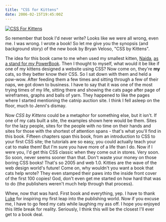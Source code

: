 ```yaml
---
title: "CSS for Kittens"
date: 2006-02-15T19:45:00Z
---
```


[<img src="https://static.flickr.com/32/100230432_38f2166be6_m.jpg" alt="CSS For Kittens" />][1]

So remember that book I'd never write? Looks like we were all wrong, even me. I was wrong. I wrote a book! So let me give you the synopsis (and background story) of the new book by Bryan Veloso, "CSS by Kittens".

The idea for this book came to me when used my smallest kitten, [Naida][2], [as a stand for my PowerBook][3]. Then I thought to myself, what would it be like if one of my kittens designed a website using CSS? Now come on, they're **my** cats, so they better know their CSS. So I sat down with them and held a pow-wow. After feeding them a few times and sitting through a few of their naps, we got down to business. I have to say that it was one of the most trying times of my life, sitting there and showing the cats page after page of wireframes, graphs and balls of yarn. They happened to like the pages where I started mentioning the catnip auction site. I think I fell asleep on the floor, much to Jenni's dismay.

Now _CSS by Kittens_ could be a metaphor for something else, but it isn't. If one of my cats built a site, the examples shown here would be them. Sites for the lazy people, sites for the people with no time on their hands and sites for those with the shortest of attention spans - that's what you'll find in this book. Fifteen chapters span this book, from an introduction to CSS to your first CSS site; the tutorials are so easy, you could actually teach your cat to make them! But I'm sure you have more of a life than I do. Now if I were you, I'd get this CSS classic when they come out in stores. Very soon. So soon, never seems sooner than that. Don't waste your money on those boring CSS books! That's so 2005 and web 1.0. Kitties are the wave of the web design world's future! Come on, why wouldn't you want a book that cats help wrote? They even stamped their paws into the inside front cover of the first 100 copies! God, don't even get me started on how hard that was to do (the publishers weren't much help through that process).

Whew, now that was hard. First book and everything, yep. I have to thank [Luke][4] for inspiring my first leap into the publishing world. Now if you excuse me, I have to go feed my cats while laughing my ass off. I hope you enjoyed this little break for reality. Seriously, I think this will be the closest I'll ever get to a book deal.

[1]: http://www.flickr.com/photos/luxuryluke/100230432
[2]: http://flickr.com/photos/avalonstar/98615174/
[3]: http://www.flickr.com/photos/iceymoon/56348837/
[4]: http://flickr.com/photos/luxuryluke/
